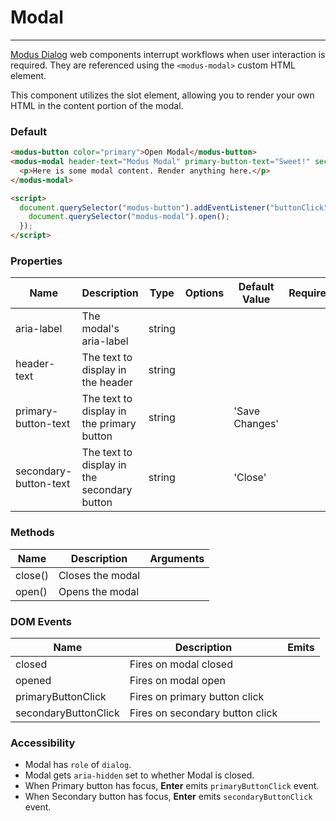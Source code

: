 
# Modal

---

[Modus Dialog]() web components interrupt workflows when user interaction is required. They are referenced using the `<modus-modal>` custom HTML element.

This component utilizes the slot element, allowing you to render your own HTML in the content portion of the modal.

### Default

<Story id="components-modal--default" />

```html
<modus-button color="primary">Open Modal</modus-button>
<modus-modal header-text="Modus Modal" primary-button-text="Sweet!" secondary-button-text="Ahh okay...">
  <p>Here is some modal content. Render anything here.</p>
</modus-modal>

<script>
  document.querySelector("modus-button").addEventListener("buttonClick", () => {
    document.querySelector("modus-modal").open();
  });
</script>
```

### Properties

<section>
  <table>
    <thead>
      <tr>
        <th>Name</th>
        <th>Description</th>
        <th>Type</th>
        <th>Options</th>
        <th>Default Value</th>
        <th>Required</th>
      </tr>
    </thead>
    <tbody>
      <tr>
        <td>aria-label</td>
        <td>The modal's aria-label</td>
        <td>string</td>
        <td></td>
        <td></td>
        <td></td>
      </tr>
      <tr>
        <td>header-text</td>
        <td>The text to display in the header</td>
        <td>string</td>
        <td></td>
        <td></td>
        <td></td>
      </tr>
      <tr>
        <td>primary-button-text</td>
        <td>The text to display in the primary button</td>
        <td>string</td>
        <td></td>
        <td>'Save Changes'</td>
        <td></td>
      </tr>
      <tr>
        <td>secondary-button-text</td>
        <td>The text to display in the secondary button</td>
        <td>string</td>
        <td></td>
        <td>'Close'</td>
        <td></td>
      </tr>
    </tbody>
  </table>
</section>

### Methods

<section>
  <table>
    <thead>
      <tr>
        <th>Name</th>
        <th>Description</th>
        <th>Arguments</th>
      </tr>
    </thead>
    <tbody>
      <tr>
        <td>close()</td>
        <td>Closes the modal</td>
        <td></td>
      </tr>
      <tr>
        <td>open()</td>
        <td>Opens the modal</td>
        <td></td>
      </tr>
    </tbody>
  </table>
</section>

### DOM Events

<section>
  <table>
    <thead>
      <tr>
        <th>Name</th>
        <th>Description</th>
        <th>Emits</th>
      </tr>
    </thead>
    <tbody>
      <tr>
        <td>closed</td>
        <td>Fires on modal closed</td>
        <td></td>
      </tr>
      <tr>
        <td>opened</td>
        <td>Fires on modal open</td>
        <td></td>
      </tr>
      <tr>
        <td>primaryButtonClick</td>
        <td>Fires on primary button click</td>
        <td></td>
      </tr>
      <tr>
        <td>secondaryButtonClick</td>
        <td>Fires on secondary button click</td>
        <td></td>
      </tr>
    </tbody>
  </table>
</section>

### Accessibility

- Modal has `role` of `dialog`.
- Modal gets `aria-hidden` set to whether Modal is closed.
- When Primary button has focus, **Enter** emits `primaryButtonClick` event.
- When Secondary button has focus, **Enter** emits `secondaryButtonClick` event.
